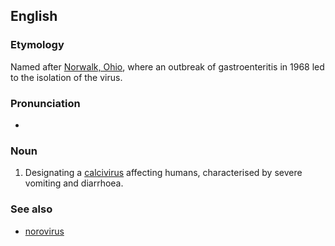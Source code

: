 ==English==

===Etymology===
Named after [[w:Norwalk, Ohio|Norwalk, Ohio]], where an outbreak of gastroenteritis in 1968 led to the isolation of the virus.

===Pronunciation===
* {{IPA|/ˈnɔːwɔːk/}}

===Noun===
{{en-noun|-}}

# {{context|medicine|virology}} Designating a [[calcivirus]] affecting humans, characterised by severe vomiting and diarrhoea.

===See also===
* [[norovirus]]